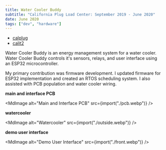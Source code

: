 ```yaml
---
title: Water Cooler Buddy
subtitle: "California Plug Load Center: September 2019 - June 2020"
date: June 2020
tags: ["dev", "hardware"]
---
```



- [calplug](http://calplug.org/)
- [calit2](https://www.calit2.uci.edu/)

Water Cooler Buddy is an energy management system for a water cooler. Water
Cooler Buddy controls it's sensors, relays, and user interface using an ESP32
microcontroller.

My primary contribution was firmware development. I updated firmware for ESP32
implementation and created an RTOS scheduling system. I also assisted with PCB
population and water cooler wiring.

**main and interface PCB**

<MdImage alt="Main and Interface PCB" src={import("./pcb.webp")} />

**watercooler**

<MdImage alt="Watercooler" src={import("./outside.webp")} />

**demo user interface**

<MdImage alt="Demo User Interface" src={import("./front.webp")} />
